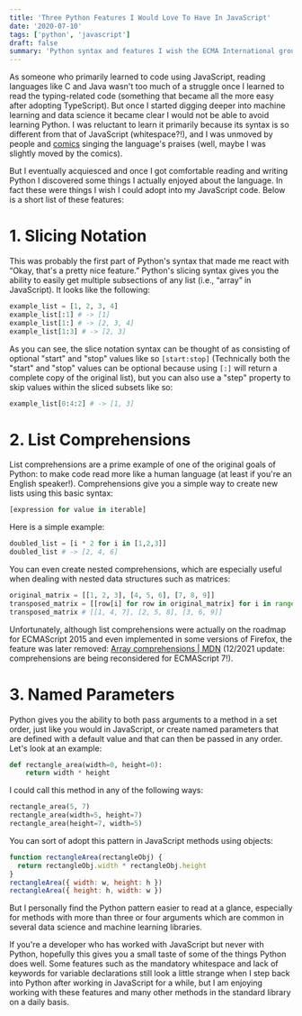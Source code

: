 ```yaml
---
title: 'Three Python Features I Would Love To Have In JavaScript'
date: '2020-07-10'
tags: ['python', 'javascript']
draft: false
summary: 'Python syntax and features I wish the ECMA International group would add to JavaScript'
---
```


As someone who primarily learned to code using JavaScript, reading languages like C and Java wasn't too much of a struggle once I learned to read the typing-related code (something that became all the more easy after adopting TypeScript). But once I started digging deeper into machine learning and data science it became clear I would not be able to avoid learning Python. I was reluctant to learn it primarily because its syntax is so different from that of JavaScript (whitespace?!), and I was unmoved by people and [comics](https://xkcd.com/353/) singing the language's praises (well, maybe I was slightly moved by the comics).

But I eventually acquiesced and once I got comfortable reading and writing Python I discovered some things I actually enjoyed about the language. In fact these were things I wish I could adopt into my JavaScript code. Below is a short list of these features:

# 1. Slicing Notation

This was probably the first part of Python's syntax that made me react with “Okay, that's a pretty nice feature.” Python's slicing syntax gives you the ability to easily get multiple subsections of any list (i.e., “array” in JavaScript). It looks like the following:

```python
example_list = [1, 2, 3, 4]
example_list[:1] # -> [1]
example_list[1:] # -> [2, 3, 4]
example_list[1:3] # -> [2, 3]
```

As you can see, the slice notation syntax can be thought of as consisting of optional "start" and "stop" values like so `[start:stop]` (Technically both the "start" and "stop" values can be optional because using `[:]` will return a complete copy of the original list), but you can also use a "step" property to skip values within the sliced subsets like so:

```python
example_list[0:4:2] # -> [1, 3]
```

# 2. List Comprehensions

List comprehensions are a prime example of one of the original goals of Python: to make code read more like a human language (at least if you're an English speaker!). Comprehensions give you a simple way to create new lists using this basic syntax:

```python
[expression for value in iterable]
```

Here is a simple example:

```python
doubled_list = [i * 2 for i in [1,2,3]]
doubled_list # -> [2, 4, 6]
```

You can even create nested comprehensions, which are especially useful when dealing with nested data structures such as matrices:

```python
original_matrix = [[1, 2, 3], [4, 5, 6], [7, 8, 9]]
transposed_matrix = [[row[i] for row in original_matrix] for i in range(3)]
transposed_matrix # [[1, 4, 7], [2, 5, 8], [3, 6, 9]]
```

Unfortunately, although list comprehensions were actually on the roadmap for ECMAScript 2015 and even implemented in some versions of Firefox, the feature was later removed: [Array comprehensions | MDN](http://www-lia.deis.unibo.it/materiale/JS/developer.mozilla.org/en-US/docs/Web/JavaScript/Reference/Operators/Array_comprehensions.html) (12/2021 update: comprehensions are being reconsidered for ECMAScript 7!).

# 3. Named Parameters

Python gives you the ability to both pass arguments to a method in a set order, just like you would in JavaScript, or create named parameters that are defined with a default value and that can then be passed in any order. Let's look at an example:

```python
def rectangle_area(width=0, height=0):
    return width * height
```

I could call this method in any of the following ways:

```python
rectangle_area(5, 7)
rectangle_area(width=5, height=7)
rectangle_area(height=7, width=5)
```

You can sort of adopt this pattern in JavaScript methods using objects:

```javascript
function rectangleArea(rectangleObj) {
  return rectangleObj.width * rectangleObj.height
}
rectangleArea({ width: w, height: h })
rectangleArea({ height: h, width: w })
```

But I personally find the Python pattern easier to read at a glance, especially for methods with more than three or four arguments which are common in several data science and machine learning libraries.

If you're a developer who has worked with JavaScript but never with Python, hopefully this gives you a small taste of some of the things Python does well. Some features such as the mandatory whitespace and lack of keywords for variable declarations still look a little strange when I step back into Python after working in JavaScript for a while, but I am enjoying working with these features and many other methods in the standard library on a daily basis.
